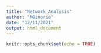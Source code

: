 ```yaml
---
title: "Network_Analysis"
author: "MGinorio"
date: "12/11/2021"
output: html_document
---
```


```r
knitr::opts_chunk$set(echo = TRUE)
```

